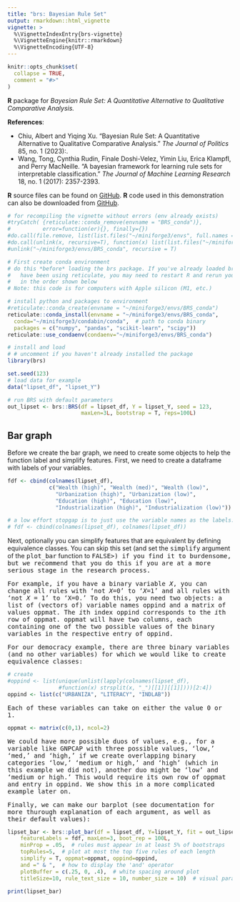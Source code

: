 ```yaml
---
title: "brs: Bayesian Rule Set"
output: rmarkdown::html_vignette
vignette: >
  %\VignetteIndexEntry{brs-vignette}
  %\VignetteEngine{knitr::rmarkdown}
  %\VignetteEncoding{UTF-8}
---
```


```r
knitr::opts_chunk$set(
  collapse = TRUE,
  comment = "#>"
)
```

**R** package for *Bayesian Rule Set: A Quantitative Alternative to Qualitative Comparative Analysis.*

**References**: 
 
 - Chiu, Albert and Yiqing Xu. "Bayesian Rule Set: A Quantitative Alternative to Qualitative Comparative Analysis." *The Journal of Politics* 85, no. 1 (2023):. 
 - Wang, Tong, Cynthia Rudin, Finale Doshi-Velez, Yimin Liu, Erica Klampfl, and Perry MacNeille. "A bayesian framework for learning rule sets for interpretable classification." *The Journal of Machine Learning Research* 18, no. 1 (2017): 2357-2393.
 
**R** source files can be found on [GitHub](https://github.com/albert-chiu/brs). **R** code used in this demonstration can also be downloaded from [GitHub](https://github.com/albert-chiu/brs/tree/main/vignettes).

```r
# for recompiling the vignette without errors (env already exists)
#tryCatch( {reticulate::conda_remove(envname = "BRS_conda")}, 
#          error=function(er){}, finally={})
#do.call(file.remove, list(list.files("~/miniforge3/envs", full.names = T)))
#do.call(unlink(x, recursive=T), function(x) list(list.files("~/miniforge3/envs", full.names = T)))
#unlink("~/miniforge3/envs/BRS_conda", recursive = T)
```

```r
# First create conda environment 
# do this *before* loading the brs package. If you've already loaded brs or 
#   have been using reticulate, you may need to restart R and rerun your code
#   in the order shown below
# Note: this code is for computers with Apple silicon (M1, etc.)

# install python and packages to environment
#reticulate::conda_create(envname = "~/miniforge3/envs/BRS_conda")
reticulate::conda_install(envname = "~/miniforge3/envs/BRS_conda",
  conda="~/miniforge3/condabin/conda",  # path to conda binary
  packages = c("numpy", "pandas", "scikit-learn", "scipy"))
reticulate::use_condaenv(condaenv="~/miniforge3/envs/BRS_conda")  

# install and load
# # uncomment if you haven't already installed the package
library(brs)
```

```r
set.seed(123)
# load data for example
data("lipset_df", "lipset_Y")  

# run BRS with default parameters
out_lipset <- brs::BRS(df = lipset_df, Y = lipset_Y, seed = 123, 
                       maxLen=3L, bootstrap = T, reps=100L)
```

## Bar graph
Before we create the bar graph, we need to create some objects to help the function label and simplify features. First, we need to create a dataframe with labels of your variables.

```r
fdf <- cbind(colnames(lipset_df),
             c("Wealth (high)", "Wealth (med)", "Wealth (low)",
               "Urbanization (high)", "Urbanization (low)", 
               "Education (high)", "Education (low)", 
               "Industrialization (high)", "Industrialization (low)"))

# a low effort stopgap is to just use the variable names as the labels:
# fdf <- cbind(colnames(lipset_df), colnames(lipset_df))
```

Next, optionally you can simplify features that are equivalent by defining equivalence classes. You can skip this set (and set the <tt>simplify</tt> argument of the <tt>plot_bar</tt> function to <tt>FALSE</t>>) if you find it to burdensome, but we recommend that you do this if you are at a more serious stage in the research process. 

For example, if you have a binary variable $X$, you can change all rules with 'not $X$=0' to '$X$=1' and all rules with 'not $X=1$' to 'X=0.' To do this, you need two objects: a list of (vectors of) variable names <tt>oppind</tt> and a matrix of values <tt>oppmat</tt>. The $i$th index <tt>oppind</tt> corresponds to the $i$th row of <tt>oppmat</tt>. <tt>oppmat</tt> will have two columns, each containing one of the two possible values of the binary variables in the respective entry of <tt>oppind</tt>.

For our democracy example, there are three binary variables (and no other variables) for which we would like to create equivalence classes:
```r
# create 
#oppind <- list(unique(unlist(lapply(colnames(lipset_df), 
                #function(x) strsplit(x, "_")[[1]][[1]])))[2:4])
oppind <- list(c("URBANIZA", "LITERACY", "INDLAB"))
```
Each of these variables can take on either the value 0 or 1. 
```r
oppmat <- matrix(c(0,1), ncol=2)
```
We could have more possible duos of values, e.g., for a variable like <tt>GNPCAP</tt> with three possible values, 'low,' 'med,' and 'high,' if we create overlapping binary categories 'low,' 'medium or high,' and 'high' (which in this example we did not), another duo might be 'low' and 'medium or high.' This would require its own row of <tt>oppmat</tt> and entry in <tt>oppind</tt>. We show this in a more complicated example later on.

Finally, we can make our barplot (see documentation for more thurough explanation of each argument, as well as their default values):
```r
lipset_bar <- brs::plot_bar(df = lipset_df, Y=lipset_Y, fit = out_lipset, 
    featureLabels = fdf, maxLen=3, boot_rep = 100L,
    minProp = .05,  # rules must appear in at least 5% of bootstraps
    topRules=5,  # plot at most the top five rules of each length
    simplify = T, oppmat=oppmat, oppind=oppind, 
    and =" & ",  # how to display the 'and' operator
    plotBuffer = c(.25, 0, .4),  # white spacing around plot
    titleSize=10, rule_text_size = 10, number_size = 10)  # visual parameters
```

```r
print(lipset_bar)
```
